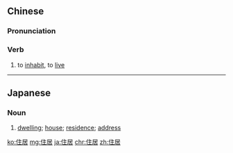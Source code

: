 ==Chinese==
{{zh-forms}}

===Pronunciation===
{{zh-pron
|m=zhùjū
|c=zyu6 geoi1
|cat=v
}}

===Verb===
{{zh-verb}}

# to [[inhabit]], to [[live]]

----

==Japanese==
{{ja-kanjitab|す|o1=ま|い|yomi=k}}

===Noun===
{{ja-noun|すまい}}

# [[dwelling]]; [[house]]; [[residence]]; [[address]]

[[ko:住居]]
[[mg:住居]]
[[ja:住居]]
[[chr:住居]]
[[zh:住居]]